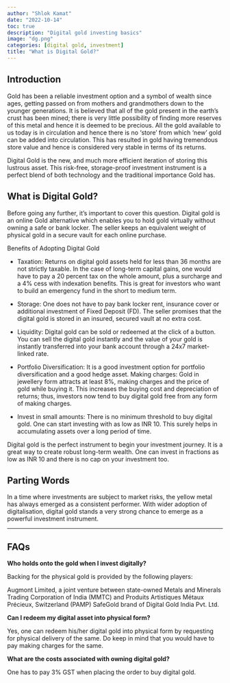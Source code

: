 ```yaml
---
author: "Shlok Kamat"
date: "2022-10-14"
toc: true
description: "Digital gold investing basics"
image: "dg.png"
categories: [digital gold, investment]
title: "What is Digital Gold?"
---
```


## Introduction

Gold has been a reliable investment option and a symbol of wealth since ages, getting passed on from mothers and grandmothers down to the younger generations. It is believed that all of the gold present in the earth's crust has been mined; there is very little possibility of finding more reserves of this metal and hence it is deemed to be precious. All the gold available to us today is in circulation and hence there is no 'store' from which 'new' gold can be added into circulation. This has resulted in gold having tremendous store value and hence is considered very stable in terms of its returns.

Digital Gold is the new, and much more efficient iteration of storing this lustrous asset. This risk-free, storage-proof investment instrument is a perfect blend of both technology and the traditional importance Gold has.

## What is Digital Gold?

Before going any further, it's important to cover this question. Digital gold is an online Gold alternative which enables you to hold gold virtually without owning a safe or bank locker. The seller keeps an equivalent weight of physical gold in a secure vault for each online purchase.

Benefits of Adopting Digital Gold

-   Taxation: Returns on digital gold assets held for less than 36 months are not strictly taxable. In the case of long-term capital gains, one would have to pay a 20 percent tax on the whole amount, plus a surcharge and a 4% cess with indexation benefits. This is great for investors who want to build an emergency fund in the short to medium term.

-   Storage: One does not have to pay bank locker rent, insurance cover or additional investment of Fixed Deposit (FD). The seller promises that the digital gold is stored in an insured, secured vault at no extra cost.

-   Liquidity: Digital gold can be sold or redeemed at the click of a button. You can sell the digital gold instantly and the value of your gold is instantly transferred into your bank account through a 24x7 market-linked rate.

-   Portfolio Diversification: It is a good investment option for portfolio diversification and a good hedge asset. Making charges: Gold in jewellery form attracts at least 8%, making charges and the price of gold while buying it. This increases the buying cost and depreciation of returns; thus, investors now tend to buy digital gold free from any form of making charges.

-   Invest in small amounts: There is no minimum threshold to buy digital gold. One can start investing with as low as INR 10. This surely helps in accumulating assets over a long period of time.

Digital gold is the perfect instrument to begin your investment journey. It is a great way to create robust long-term wealth. One can invest in fractions as low as INR 10 and there is no cap on your investment too.

## Parting Words

In a time where investments are subject to market risks, the yellow metal has always emerged as a consistent performer. With wider adoption of digitalisation, digital gold stands a very strong chance to emerge as a powerful investment instrument.

------------------------------------------------------------------------

## FAQs

**Who holds onto the gold when I invest digitally?**

Backing for the physical gold is provided by the following players:

Augmont Limited, a joint venture between state-owned Metals and Minerals Trading Corporation of India (MMTC) and Produits Artistiques Métaux Précieux, Switzerland (PAMP) SafeGold brand of Digital Gold India Pvt. Ltd.

**Can I redeem my digital asset into physical form?**

Yes, one can redeem his/her digital gold into physical form by requesting for physical delivery of the same. Do keep in mind that you would have to pay making charges for the same.

**What are the costs associated with owning digital gold?**

One has to pay 3% GST when placing the order to buy digital gold.
